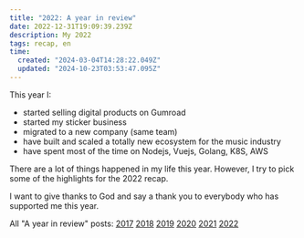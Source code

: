 ```yaml
---
title: "2022: A year in review"
date: 2022-12-31T19:09:39.239Z
description: My 2022
tags: recap, en
time:
  created: "2024-03-04T14:28:22.049Z"
  updated: "2024-10-23T03:53:47.095Z"
---
```


This year I:

- started selling digital products on Gumroad
- started my sticker business
- migrated to a new company (same team)
- have built and scaled a totally new ecosystem for the music industry
- have spent most of the time on Nodejs, Vuejs, Golang, K8S, AWS

There are a lot of things happened in my life this year. However, I try to pick some of the highlights for the 2022 recap.

I want to give thanks to God and say a thank you to everybody who has supported me this year.

All "A year in review" posts: [2017](/notes/2017-year-in-review.html) [2018](/notes/2018-year-in-review.html) [2019](/notes/2019-year-in-review.html) [2020](/notes/2020-year-in-review.html) [2021](/notes/2021-year-in-review.html) [2022](/notes/2022-year-in-review.html) 
